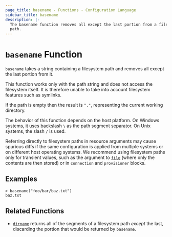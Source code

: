```yaml
---
page_title: basename - Functions - Configuration Language
sidebar_title: basename
description: |-
  The basename function removes all except the last portion from a filesystem
  path.
---
```


# `basename` Function

`basename` takes a string containing a filesystem path and removes all except
the last portion from it.

This function works only with the path string and does not access the
filesystem itself. It is therefore unable to take into account filesystem
features such as symlinks.

If the path is empty then the result is `"."`, representing the current
working directory.

The behavior of this function depends on the host platform. On Windows systems,
it uses backslash `\` as the path segment separator. On Unix systems, the slash
`/` is used.

Referring directly to filesystem paths in resource arguments may cause
spurious diffs if the same configuration is applied from multiple systems or on
different host operating systems. We recommend using filesystem paths only
for transient values, such as the argument to [`file`](/docs/templates/hcl_templates/functions/file) (where
only the contents are then stored) or in `connection` and `provisioner` blocks.

## Examples

```shell-session
> basename("foo/bar/baz.txt")
baz.txt
```

## Related Functions

- [`dirname`](/docs/templates/hcl_templates/functions/file/dirname) returns all of the segments of a filesystem path
  _except_ the last, discarding the portion that would be returned by
  `basename`.
